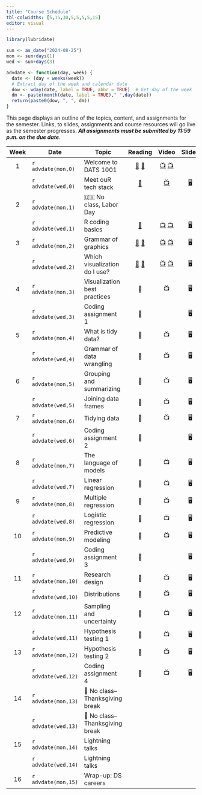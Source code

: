```yaml
---
title: "Course Schedule"
tbl-colwidths: [5,15,30,5,5,5,5,15]
editor: visual
---
```


```r
library(lubridate)

sun <- as_date("2024-08-25")
mon <- sun+days(1)
wed <- sun+days(3)

advdate <- function(day, week) {
  date <- (day + weeks(week))
  # Extract day of the week and calendar date
  dow <- wday(date, label = TRUE, abbr = TRUE)  # Get day of the week
  dm <- paste(month(date, label = TRUE)," ",day(date))
  return(paste0(dow, ", ", dm))
}
```

This page displays an outline of the topics, content, and assignments
for the semester. Links, to slides, assignments and course resources
will go live as the semester progresses. ***All assignments must be
submitted by 11:59 p.m. on the due date***.

::: column-screen-inset-right
| Week | Date                | Topic                          |                                                                               Reading                                                                               |                                                     Video                                                      |                   Slides                    | Assignment |        Due Date         |
|:-------:|---------|---------|:-------:|:-------:|:-------:|:-------:|:-------:|
|  1   | `r advdate(mon,0)`  | Welcome to DATS 1001           | [📖](https://rstudio-education.github.io/hopr/starting.html "hopwr, Appendix A and B") [📖](https://quarto.org/docs/get-started/hello/rstudio.html "Hello, Quarto") |                     [📺](https://youtu.be/eimM6pNkYjE) [📺](https://youtu.be/6QN9ZYURDFg)                      |                                             |            |                         |
|      | `r advdate(wed,0)`  | Meet ouR tech stack            |                                                [📖](https://www.markdownguide.org/getting-started/ "Markdown Guide")                                                |                               [📺](https://www.youtube.com/watch?v=bTVIMt3XllM)                                | [🖥️](slides/week-1.2.qmd "Week 1.2 slides") |            |                         |
|  2   | `r advdate(mon,1)`  | 🇺🇸 No class, Labor Day         |                                                                                                                                                                     |                                                                                                                |                                             |            |                         |
|      | `r advdate(wed,1)`  | R coding basics                |                                                     [📖](https://rstudio-education.github.io/hopr/basics.html)                                                      |    [📺](https://www.youtube.com/watch?v=hvFBDmT4bdY) [📺](https://youtu.be/9f2g7RN5N0I?si=WMsaGlhFC7Fx-ZNy)    | [🖥️](slides/week-2.1.qmd "Week 2.1 slides") |            |                         |
|  3   | `r advdate(mon,2)`  | Grammar of graphics            |                            [📖](https://r4ds.hadley.nz/data-import "r4ds, 7") [📖](https://r4ds.hadley.nz/data-visualize.html "r4ds, 2")                            |  [📺](https://youtu.be/QG1oDJPoIio "Make a bar chart") [📺](https://youtu.be/-1YhCql-gMo "Make a histogram")   | [🖥️](slides/week-3.1.qmd "Week 3.1 slides") |            |                         |
|      | `r advdate(wed,2)`  | Which visualization do I use?  |                   [📖](https://r4ds.hadley.nz/layers.html "r4ds, 10.1-10.4") [📖](https://r4ds.hadley.nz/communication.html#labels "r4ds, 12.2")                    | [📺](https://youtu.be/PnmQ2MFQpIc "Make a line chart") [📺](https://youtu.be/FiosjUVyfLM "Make a scatterplot") | [🖥️](slides/week-3.2.qmd "Week 3.2 slides") |            |                         |
|  4   | `r advdate(mon,3)`  | Visualization best practices   |                                                                                 📖                                                                                  |                                                       📺                                                       |                     🖥️                      |            |                         |
|      | `r advdate(wed,3)`  | Coding assignment 1            |                                                                                 📖                                                                                  |                                                                                                                |                     🖥️                      |     🧮     |   `r advdate(sun,4)`    |
|  5   | `r advdate(mon,4)`  | What is tidy data?             |                                                                                 📖                                                                                  |                                                       📺                                                       |                     🖥️                      |            |                         |
|      | `r advdate(wed,4)`  | Grammar of data wrangling      |                                                                                 📖                                                                                  |                                                       📺                                                       |                     🖥️                      |            |                         |
|  6   | `r advdate(mon,5)`  | Grouping and summarizing       |                                                                                 📖                                                                                  |                                                       📺                                                       |                     🖥️                      |            |                         |
|      | `r advdate(wed,5)`  | Joining data frames            |                                                                                 📖                                                                                  |                                                       📺                                                       |                     🖥️                      |            |                         |
|  7   | `r advdate(mon,6)`  | Tidying data                   |                                                                                 📖                                                                                  |                                                       📺                                                       |                     🖥️                      |            |                         |
|      | `r advdate(wed,6)`  | Coding assignment 2            |                                                                                 📖                                                                                  |                                                                                                                |                     🖥️                      |     🧮     |   `r advdate(sun,7)`    |
|  8   | `r advdate(mon,7)`  | The language of models         |                                                                                 📖                                                                                  |                                                       📺                                                       |                     🖥️                      |            |                         |
|      | `r advdate(wed,7)`  | Linear regression              |                                                                                 📖                                                                                  |                                                       📺                                                       |                     🖥️                      |     ✍️     |   `r advdate(sun,8)`    |
|  9   | `r advdate(mon,8)`  | Multiple regression            |                                                                                 📖                                                                                  |                                                       📺                                                       |                     🖥️                      |            |                         |
|      | `r advdate(wed,8)`  | Logistic regression            |                                                                                 📖                                                                                  |                                                       📺                                                       |                     🖥️                      |            |                         |
|  10  | `r advdate(mon,9)`  | Predictive modeling            |                                                                                 📖                                                                                  |                                                       📺                                                       |                     🖥️                      |            |                         |
|      | `r advdate(wed,9)`  | Coding assignment 3            |                                                                                 📖                                                                                  |                                                                                                                |                     🖥️                      |     🧮     |   `r advdate(sun,10)`   |
|  11  | `r advdate(mon,10)` | Research design                |                                                                                 📖                                                                                  |                                                       📺                                                       |                     🖥️                      |            |                         |
|      | `r advdate(wed,10)` | Distributions                  |                                                                                 📖                                                                                  |                                                       📺                                                       |                     🖥️                      |     ✍️     |   `r advdate(sun,11)`   |
|  12  | `r advdate(mon,11)` | Sampling and uncertainty       |                                                                                 📖                                                                                  |                                                       📺                                                       |                     🖥️                      |            |                         |
|      | `r advdate(wed,11)` | Hypothesis testing 1           |                                                                                 📖                                                                                  |                                                       📺                                                       |                     🖥️                      |            |                         |
|  13  | `r advdate(mon,12)` | Hypothesis testing 2           |                                                                                 📖                                                                                  |                                                       📺                                                       |                     🖥️                      |            |                         |
|      | `r advdate(wed,12)` | Coding assignment 4            |                                                                                 📖                                                                                  |                                                       📺                                                       |                     🖥️                      |     🧮     |   `r advdate(sun,13)`   |
|  14  | `r advdate(mon,13)` | 🦃 No class–Thanksgiving break |                                                                                                                                                                     |                                                                                                                |                                             |            |                         |
|      | `r advdate(wed,13)` | 🦃 No class–Thanksgiving break |                                                                                                                                                                     |                                                                                                                |                                             |            |                         |
|  15  | `r advdate(mon,14)` | Lightning talks                |                                                                                                                                                                     |                                                                                                                |                                             |            |                         |
|      | `r advdate(wed,14)` | Lightning talks                |                                                                                                                                                                     |                                                                                                                |                                             |            |                         |
|  16  | `r advdate(mon,15)` | Wrap-up: DS careers            |                                                                                                                                                                     |                                                                                                                |                                             |     ✍️     | Date of scheduled final |
:::
